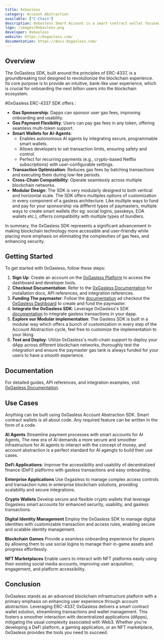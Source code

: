 ```yaml
---
title: 0xGasless
category: Account Abstraction
available: ["C-Chain"]
description: 0xGasless Smart Account is a smart contract wallet focused on implementing Account Abstraction. It builds on the core concepts of Gnosis and Argent safes and is compliant with ERC-4337.
logo: /images/0xGasless.png
developer: 0xGasless
website: https://0xgasless.com/
documentation: https://docs.0xgasless.com/
---
```


## Overview

The 0xGasless SDK, built around the principles of ERC-4337, is a groundbreaking tool designed to revolutionize the blockchain experience. Its core purpose is to provide an intuitive, bank-like user experience, which is crucial for onboarding the next billion users into the blockchain ecosystem.

#0xGasless ERC-4337 SDK offers : 

- **Gas Sponsorship**: Dapps can sponsor user gas fees, improving onboarding and usability.
- **Gas Payment Flexibility**: Users can pay gas fees in any token, offering seamless multi-token support.
- **Smart Wallets for AI-Agents**:
  - Enables autonomous AI agents by integrating secure, programmable smart wallets.
  - Allows developers to set transaction limits, ensuring safety and control.
  - Perfect for recurring payments (e.g., crypto-based Netflix subscriptions) with user-configurable settings.
- **Transaction Optimization**: Reduces gas fees by batching transactions and executing them during low-fee periods.
- **Cross-Chain Compatibility**: Operate seamlessly across multiple blockchain networks.
- **Modular Design**: The SDK is very modularly designed to both vertical and horizontal scale. The SDK offers multiples options of customization in every component of a gasless architecture. Like multiple ways to fund and pay for your sponsorship via difffernt types of paymasters, multiple ways to create smart wallets (for eg: social logins, passkeys, EOA wallets etc.), offerrs compatibility with multiple types of bundlers.

In summary, the 0xGasless SDK represents a significant advancement in making blockchain technology more accessible and user-friendly while placing more emphasis on eliminating the complexities of gas fees, and enhancing security.


## Getting Started

To get started with 0xGasless, follow these steps:

1. **Sign Up**: Create an account on the [0xGasless Platform](https://dashboard.0xgasless.com/) to access the dashboard and developer tools.
2. **Checkout Documentation**: Refer to the [0xGasless Documentation](https://docs.0xgasless.com/) for installation docs, API references, and integration references.
3. **Funding The paymaster**: Follow the [documentation](https://docs.0xgasless.com/getting-started/quick-start-guide) ad checkout the [0xGasless Dashboard](https://dashboard.0xgasless.com/) to create and fund the paymaster.
4. **Integrate the 0xGasless SDK**: Leverage 0xGasless's SDK [documentation](https://docs.0xgasless.com/api-reference/api-documentation) to integrate gasless transactions in your dapp.
5. **Explore our Modular implementation**: The Gasless SDK is built in a modular way which offers a bunch of customization in every step of the Account Abstraction cycle, feel free to customize the implementation to your liking.
5. **Test and Deploy**: Utilize 0xGasless's multi-chain support to deploy your dApp across different blockchain networks, thoroughly test the integration and ensure the paymaster gas tank is always funded for your users to have a smooth experience.

## Documentation

For detailed guides, API references, and integration examples, visit [0xGasless Documentation](https://docs.0xgasless.com/).

## **Use Cases**

Anything can be built using 0xGasless Account Abstraction SDK. Smart contract wallets is all about code. Any required feature can be written in the form of a code. 

**AI Agents**  Streamline payment processes with smart accounts for AI Agents, The new era of AI demands a more secure and smoother infrastructure for AI agents to interact with the concept of money, and account abstraction is a perfect standard for AI agengts to build their use cases.

**DeFi Applications**:  Improve the accessibility and usability of decentralized finance (DeFi) platforms with gasless transactions and easy onboarding.

**Enterprise Applications**  Use 0xgasless to manage complex access controls and transaction rules in enterprise blockchain solutions, providing scalability and secure integrations.  

**Crypto Wallets**  Develop secure and flexible crypto wallets that leverage 0xgasless smart accounts for enhanced security, usability, and gasless transactions.  

**Digital Identity Management**  Employ the 0xGasless SDK to manage digital identities with customizable transaction and access rules, enabling secure and scalable identity management.  

**Blockchain Games**  Provide a seamless onboarding experience for players by allowing them to use social logins to manage their in-game assets and progress effortlessly.  

**NFT Marketplaces**  Enable users to interact with NFT platforms easily using their existing social media accounts, improving user acquisition, engagement, and platform accessibility.  


## Conclusion

0xGasless stands as an advanced blockchain infrastructure platform with a primary emphasis on enhancing user experience through account abstraction. Leveraging ERC-4337, 0xGasless delivers a smart contract wallet solution, streamlining transactions and wallet management. This fosters a smoother interaction with decentralized applications (dApps), mitigating the usual complexity associated with Web3. Whether you're developing a DeFi platform, a gaming application, or an NFT marketplace, 0xGasless provides the tools you need to succeed.

